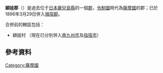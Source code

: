 {{Unreferenced|time=2022-04-17T03:21:27+00:00}}
{{日本郡 (廢除)|
| 郡 = 穎娃郡
| 日文原名 = 頴娃郡
| 平假名 = えいぐん
| 羅馬字拼音 = Ei-gun
| 地圖=
| 廢除時間 = 1896年3月29日
| 廢除理由 = 合併
| 廢除時處置 = '''穎娃郡''' → [[揖宿郡|揖宿郡]]
| 現在郡 = 
| 都道府縣 = 鹿兒島縣
| 編號 = 
| 町 = 
| 村 = 1
| 經度 = 
| 緯度 = 
| 註記 = 
|}}
'''穎娃郡'''（{{jpn|j=穎娃郡|hg=えいぐん|rm=Ei gun|f=y}}）是過去位于[[日本|日本]][[鹿兒島縣|鹿兒島縣]]的一個[[郡|郡]]，[[令制國|令制國]]時代為[[薩摩國|薩摩國]]的郡；已於1896年3月29日併入[[揖宿郡|揖宿郡]]。

合併前的轄區包括：
* 穎娃村 （現在已分別併入[[南九州市|南九州市]]及[[指宿市|指宿市]]）

==參考資料==
{{reflist}}

{{薩摩國的郡}}

[[Category:薩摩國|Category:薩摩國]]